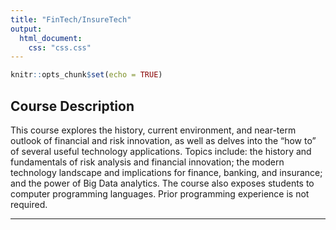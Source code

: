 ```yaml
---
title: "FinTech/InsureTech"
output:
  html_document:
    css: "css.css"
---
```


```r
knitr::opts_chunk$set(echo = TRUE)
```

## Course Description

This course explores the history, current environment, and near-term outlook of financial and risk innovation, as well as delves into the “how to” of several useful technology applications. Topics include: the history and fundamentals of risk analysis and financial innovation; the modern technology landscape and implications for finance, banking, and insurance; and the power of Big Data analytics. The course also exposes students to computer programming languages. Prior programming experience is not required.

__________